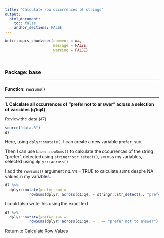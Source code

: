 ```yaml
---
title: "Calculate row occurrences of strings"
output: 
  html_document:
    toc: false
    anchor_sections: FALSE
---
```


```r
knitr::opts_chunk$set(comment = NA,
                      message = FALSE,
                      warning = FALSE)
```

<br>

### Package: base

---

#### Function: `rowSums()`

---

**1\. Calculate all occurrences of "prefer not to answer" across a selection of variables (q1:q4)**

Review the data (d7)

```r

source("data.R")
d7

```

Here, using `dplyr::mutate()` I can create a new variable `prefer_sum`.

Then I can use `base::rowSums()` to calculate the occurrences of the string "prefer", detected using `stringr:str_detect()`, across my variables, selected using `dplyr::across()`.

I add the `rowSums()` argument *na.rm* = TRUE to calculate sums despite NA values in my variables.

```r

d7 %>%
  dplyr::mutate(prefer_sum = 
           rowSums(dplyr::across(q1:q4, ~ stringr::str_detect(., "prefer")), na.rm = TRUE))

```

I could also write this using the exact text.

```r

d7 %>%
  dplyr::mutate(prefer_sum = 
           rowSums(dplyr::across(q1:q4, ~ . == "prefer not to answer"), na.rm = TRUE))

```

Return to [Calculate Row Values](https://github.com/Cghlewis/data-wrangling-functions/wiki/Calculate Row Values)
